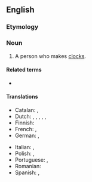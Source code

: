 ==English==

===Etymology===
{{compound|clock|maker|lang=en}}

===Noun===
{{en-noun}}

# A person who makes [[clock]]s.

====Related terms====
* {{l|en|watchmaker}}

====Translations====
{{trans-top|person who makes clocks}}
* Catalan: {{t+|ca|rellotger}}, {{t+|ca|rellotgera|f}}
* Dutch: {{t+|nl|klokkenmaker}}, {{t|nl|klokkenmaakster|f}}, {{t+|nl|horlogemaker|m}}, {{t|nl|horlogemaakster|f}}, {{t+|nl|uurwerkmaker|m}}, {{t|nl|uurwerkmaakster|f}}
* Finnish: {{t+|fi|kelloseppä}}
* French: {{t+|fr|horloger}}, {{t+|fr|horlogère|f}}
* German: {{t+|de|Uhrmacher|m}}, {{t+|de|Uhrmacherin|f}}
{{trans-mid}}
* Italian: {{t+|it|orologiaio}}, {{t|it|orologiaia|f}}
* Polish: {{t+|pl|zegarmistrz|m}}, {{t|pl|zegarmistrzyni|f}}
* Portuguese: {{t+|pt|relojoeiro}}, {{t|pt|relojoeira|f}}
* Romanian: {{t+|ro|ceasornicar}}
* Spanish: {{t|es|relojero}}, {{t|es|relojera|f}}
{{trans-bottom}}